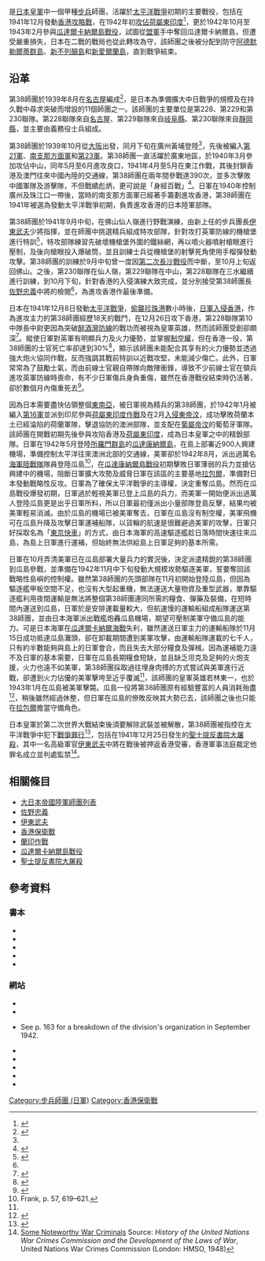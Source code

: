 {{Infobox Military Unit
|unit_name= 第38師團
|image=[[File:Battle_of_HK_06.jpg|300px]]
|caption= 第38師團的士兵在1941年12月佔領香港後列隊歡迎第23軍指揮官[[酒井隆|酒井隆]]中將
|dates= 1939年 - 1945年
|country=[[日本帝國|日本帝國]]
|allegiance=
|branch=[[日本皇軍|日本皇軍]]
|type=[[步兵|步兵]]
|role=
|size=
|command_structure=
|garrison=[[日本|日本]][[名古屋|名古屋]]
<!-- Commanders -->
|current_commander=
|ceremonial_chief=
|colonel_of_the_regiment=
|notable_commanders= [[佐野忠義|佐野忠義]]
|identification_symbol=
|identification_symbol_2=
<!-- Culture and history -->
|nickname=沼
|patron=
|motto=
|colors=
|colors_label=
|march=
|mascot=
|battles=[[香港保衛戰|香港戰役]]<br/>[[蘭印作戰|蘭印作戰]]<br/>[[帝汶戰役|帝汶戰役]]<br/>[[瓜達爾卡納爾島戰役|瓜達爾卡納爾島戰役]]<br/>[[新不列顛戰役|新不列顛戰役]]<br/>[[阿德默勒爾蒂群島戰役|阿德默勒爾蒂群島戰役]]
|anniversaries=
|decorations=
|battle_honours=
}}
{{nihongo|'''第38師團'''|38th Division|Dai sanjūhachi shidan}}是[[日本皇軍|日本皇軍]]中一個甲種[[步兵|步兵]]師團，活躍於[[太平洋戰爭|太平洋戰爭]]初期的主要戰役，包括在1941年12月發動[[香港保衛戰|香港攻略戰]]，在1942年初[[荷屬東印度群島戰役|攻佔荷屬東印度]]<ref name="b9789888254347-152">{{cite book |author1=鄺智文 |coauthors=蔡耀倫 |title=孤獨前哨──太平洋戰爭中的香港戰役 |date=2013-09 |publisher=天地圖書 |location=香港 |isbn=9789888254347 |pages=152}}</ref>，更於1942年10月至1943年2月參與[[瓜達爾卡納爾島戰役|瓜達爾卡納爾島戰役]]，試圖從[[同盟國_(第二次世界大戰)|盟軍]]手中奪回瓜達爾卡納爾島，但遭受嚴重損失，日本在二戰的戰局也從此轉攻為守，該師團之後被分配到防守[[阿德默勒爾蒂群島|阿德默勒爾蒂群島]]、[[新不列顛島|新不列顛島]]和[[新愛爾蘭島|新愛爾蘭島]]，直到戰爭結束。

==沿革==
第38師團於1939年8月在[[名古屋|名古屋]]編成<ref name="b9789888254347-134-136">{{cite book |author1=鄺智文 |coauthors=蔡耀倫 |title=孤獨前哨──太平洋戰爭中的香港戰役 |date=2013-09 |publisher=天地圖書 |location=香港 |isbn=9789888254347 |pages=134-136}}</ref>，是日本為準備擴大中日戰爭的規模及在持久戰中尋求突破而增設的11個師團之一。該師團的主要單位是第228、第229和第230聯隊。第228聯隊來自[[名古屋|名古屋]]、第229聯隊來自[[岐阜縣|岐阜縣]]、第230聯隊來自[[靜岡縣|靜岡縣]]，並主要由義務役士兵組成。

第38師團於1939年10月從[[大阪市|大阪]]出發，同月下旬在廣州黃埔登陸<ref name="b9789888254347-134-136"/>，先後被編入[[第21軍_(日本陸軍)|第21軍]]、[[南支那方面軍|南支那方面軍]]和[[第23軍_(日本陸軍)|第23軍]]。第38師團一直活躍於廣東地區，於1940年3月參加攻佔中山，同年5月至6月進攻良口，1941年4月至5月在東江作戰，其後封鎖香港及澳門往來中國內陸的交通線，第38師團在兩年間參戰達390次，並多次擊敗中國軍隊及游擊隊，不但戰績彪炳，更可說是「身經百戰」<ref name="b9789620437762-53">{{cite book |title=日落香江：香港對日作戰紀實（修訂版） |date=2015-07 |location=香港 |isbn=9789620437762 |pages=53 |url= |accessdate=2020-04-14}}</ref>。日軍在1940年控制廣州及珠江口一帶後，當時的南支那方面軍已經著手籌劃進攻香港，第38師團在1941年被選為發動太平洋戰爭初期，負責進攻香港的日本陸軍部隊。

第38師團於1941年9月中旬，在佛山仙人嶺進行野戰演練，由新上任的步兵團長[[伊東武夫|伊東武夫]]少將指揮，並在師團中挑選精兵組成特攻部隊，針對攻打英軍防線的機槍堡進行特訓<ref name="b9789888254347-136">{{cite book |author1=鄺智文 |coauthors=蔡耀倫 |title=孤獨前哨──太平洋戰爭中的香港戰役 |date=2013-09 |publisher=天地圖書 |location=香港 |isbn=9789888254347 |pages=136}}</ref>，特攻部隊練習先破壞機槍堡外圍的鐵絲網，再以噴火器噴射槍眼進行壓制，及後向槍眼投入爆破筒，並且訓練士兵從機槍堡的射擊死角使用手榴彈發動攻擊。第38師團的訓練於9月中旬曾一度因[[第二次長沙戰役|第二次長沙戰役]]而中斷，至10月上旬返回佛山。之後，第230聯隊在仙人嶺，第229聯隊在中山，第228聯隊在三水繼續進行訓練，到10月下旬，針對香港的入侵演練大致完成，並分別接受第38師團長[[佐野忠義|佐野忠義]]中將的檢閱<ref name="b9789888254347-136"/>，為進攻香港作最後準備。

日本在1941年12月8日發動[[太平洋戰爭|太平洋戰爭]]，[[偷襲珍珠港|偷襲珍珠港]]數小時後，[[日軍入侵香港|日軍入侵香港]]，作為進攻主力的第38師團經歷18天的戰鬥，在12月26日攻下香港，第228聯隊第10中隊長{{tsl|jp|若林東一}}中尉更因為突破[[醉酒灣防線|醉酒灣防線]]的戰功而被視為皇軍英雄，然而該師團受創卻頗深<ref name="b9789888254347-348-349">{{cite book |author1=鄺智文 |coauthors=蔡耀倫 |title=孤獨前哨──太平洋戰爭中的香港戰役 |date=2013-09 |publisher=天地圖書 |location=香港 |isbn=9789888254347 |pages=348-349}}</ref>。縱使日軍對英軍有明顯兵力及火力優勢，並掌握[[制空權|制空權]]，但在香港一役，第38師團的士官死亡率卻達到30%<ref name="b9789888254347-354">{{cite book |author1=鄺智文 |coauthors=蔡耀倫 |title=孤獨前哨──太平洋戰爭中的香港戰役 |date=2013-09 |publisher=天地圖書 |location=香港 |isbn=9789888254347 |pages=354}}</ref>，顯示該師團未能配合其享有的火力優勢並透過強大炮火協同作戰，反而強調其戰前特訓以近戰攻堅，未能減少傷亡。此外，日軍常常為了鼓勵士氣，而由前線士官親自帶隊向敵陣衝鋒，導致不少前線士官在領兵進攻英軍防線時喪命，有不少日軍傷兵身負重傷，雖然在香港戰役結束時仍活著，卻於數個月內傷重死去<ref name="b9789888254347-350-351">{{cite book |author1=鄺智文 |coauthors=蔡耀倫 |title=孤獨前哨──太平洋戰爭中的香港戰役 |date=2013-09 |publisher=天地圖書 |location=香港 |isbn=9789888254347 |pages=350-351}}</ref>。

因為日本需要盡快佔領整個[[東南亞|東南亞]]，被日軍視為精兵的第38師團，於1942年1月被編入[[第16軍_(日本陸軍)|第16軍]]並派到印尼參與[[荷蘭東印度群島戰役|荷屬東印度作戰]]及在2月[[帝汶戰役|入侵東帝汶]]，成功擊敗荷蘭本土已經淪陷的荷蘭軍隊，擊退協防的澳洲部隊，並支配在[[葡屬帝汶|葡屬帝汶]]的葡萄牙軍隊。該師團在開戰初期先後參與攻陷香港及[[荷屬東印度|荷屬東印度]]，成為日本皇軍之中的精銳部隊。日軍在1942年5月登陸[[所羅門群島|所羅門群島]]的[[瓜達康納爾島|瓜達康納爾島]]，在島上部署近900人興建機場，準備控制太平洋往來澳洲北部的交通線，美軍卻於1942年8月，派出過萬名[[美國海軍陸戰隊|海軍陸戰隊]]隊員登陸瓜島<ref>Frank, p. 57, 619–621.</ref>，在[[瓜達康納爾島戰役|瓜達康納爾島戰役]]初期擊敗日軍薄弱的兵力並搶佔興建中的機場，阻斷日軍擴大攻勢及威脅日軍在該區的主要基地[[拉包爾|拉包爾]]，準備對日本發動戰略性反攻。日軍為了確保太平洋戰爭的主導權，決定重奪瓜島。然而在瓜島戰役爆發初期，日軍過於輕視美軍已登上瓜島的兵力，而美軍一開始便派出過萬人登陸瓜島更是出乎日軍所料，所以日軍最初僅派出小量部隊登島反擊，結果均被美軍輕易消滅。由於瓜島的機場已被美軍奪去，日軍在瓜島沒有制空權，美軍飛機可在瓜島升降及攻擊日軍運補船隊，以貨輪的航速是很難避過美軍的攻擊，日軍只好採取名為「[[東京快車|東京快車]]」的方式，由日本海軍的高速驅逐艦趁日落時間快速往來瓜島，為島上日軍進行運補，但始終無法供給島上日軍足夠的基本所需。

日軍在10月弄清美軍已在瓜島部署大量兵力的實況後，決定派遣精銳的第38師團到瓜島參戰，並準備在1942年11月中下旬發動大規模攻勢驅逐美軍，誓要奪回該戰略性島嶼的控制權。雖然第38師團的先頭部隊在11月初開始登陸瓜島，但因為驅逐艦甲板空間不足，也沒有大型起重機，無法運送大量物資及重型武器，單靠驅逐艦利用夜間運輸是無法將整個第38師團連同所需的糧食、彈藥及裝備，在短時間內運送到瓜島，日軍於是安排運載量較大，但航速慢的運輸船組成船隊運送第38師團，並由日本海軍派出戰艦炮轟瓜島機場，期望可壓制美軍守備瓜島的能力。可是日本海軍在[[瓜達爾卡納爾海戰|瓜達爾卡納爾海戰]]失利，雖然運送日軍主力的運輸船隊於11月15日成功抵達瓜島灘頭，卻在卸載期間遭到美軍攻擊，由運輸船隊運載的七千人，只有約半數能夠與島上的日軍會合，而且失去大部分糧食及彈械。因為運補能力遠不及日軍的基本需要，日軍在瓜島長期糧食短缺，並且缺乏坦克及足夠的火炮支援，火力也遠不如美軍，第38師團採取過往埋身肉搏的方式嘗試與美軍進行近戰，卻遭到火力佔優的美軍擊垮至近乎覆滅<ref name="b9789888254347-354"/>，該師團的皇軍英雄若林東一，也於1943年1月在瓜島被美軍擊斃。瓜島一役將第38師團原有經驗豐富的人員消耗殆盡<ref>{{Cite video |title=［証言記録 兵士たちの戦争］ガダルカナル島 最後の部隊 繰り返された失敗 〜名古屋・歩兵第228連隊〜 |url=http://www2.nhk.or.jp/shogenarchives/bangumi/movie.cgi?das_id=D0001210032_00000 |language=ja |publisher=[[日本放送協会|日本放送協会]] |quote=チャプター4 質、量ともに、日本軍の軍事力をはるかにしのぐアメリカ軍 |accessdate=2017-01-20 |archiveurl=https://web.archive.org/web/20170131200642/http://www2.nhk.or.jp/shogenarchives/bangumi/movie.cgi?das_id=D0001210032_00000 |archivedate=2017-01-31 |dead-url=no }}</ref>，稍後雖然經過休整，但日軍在瓜島的慘敗反映其大勢已去，該師團之後也只能在[[拉包爾|拉包爾]]擔當守備角色。

日本皇軍於第二次世界大戰結束後須要解除武裝並被解散，第38師團被指控在太平洋戰爭中犯下[[日本戰爭罪行|戰爭罪行]]<ref>{{cite web |last=Budge |first=Kent |url=http://pwencycl.kgbudge.com/index.htm |title=Takeo Ito |work=Pacific War Online Encyclopedia |access-date=2010-04-29 |archive-date=2017-04-26 |archive-url=https://web.archive.org/web/20170426094407/http://www.pwencycl.kgbudge.com/index.htm |dead-url=no }}</ref>，包括在1941年12月25日發生的[[聖士提反書院大屠殺|聖士提反書院大屠殺]]，其中一名高級軍官[[伊東武夫|伊東武夫]]中將在戰後被押返香港受審，香港軍事法庭裁定他罪名成立並判處監禁<ref>[http://www.ess.uwe.ac.uk/WCC/warcrimfe.htm Some Noteworthy War Criminals] {{webarchive|url=https://web.archive.org/web/20090309051558/http://www.ess.uwe.ac.uk/WCC/warcrimfe.htm |date=2009-03-09 }} Source: ''History of the United Nations War Crimes Commission and the Development of the Laws of War'', United Nations War Crimes Commission (London: HMSO, 1948)</ref>。

==相關條目==
*[[大日本帝國陸軍師團列表|大日本帝國陸軍師團列表]]
*[[佐野忠義|佐野忠義]]
*[[伊東武夫|伊東武夫]]
*[[香港保衛戰|香港保衛戰]]
*[[蘭印作戰|蘭印作戰]]
*[[瓜達爾卡納爾島戰役|瓜達爾卡納爾島戰役]]
*[[聖士提反書院大屠殺|聖士提反書院大屠殺]]

==參考資料==
{{reflist|2}}

===書本===
*{{cite book
 | last = Frank
 | first = Richard
 | authorlink = Richard B. Frank
 | year = 1990
 | title = Guadalcanal: The Definitive Account of the Landmark Battle
 | publisher = Random House
 | location = New York
 | id = ISBN 0-394-58875-4
}}
*{{cite book
 | last = Fuller
 | first = Richard
 | year = 1992
 | title = Shokan:  Hirohito's Samurai
 | url = https://archive.org/details/shokanhirohitoss00full
 | publisher = Arms and Armour Press
 | location = London
 | id = ISBN 1854091514
}}
*{{cite book
 | last = Griffith
 | first = Samuel B.
 | authorlink =
 | coauthors = 
 | year = 1963
 | chapter =
 | title = The Battle for Guadalcanal
 | publisher = University of Illinois Press
 | location = Champaign, Illinois, USA
 | id = ISBN 0-252-06891-2
}}
*{{cite book
 | last = Rottman
 | first = Gordon L.
 | authorlink =
 | coauthors = Dr. Duncan Anderson (consultant editor)
 | year = 2005
 | chapter =
 | title = Japanese Army in World War II:  The South Pacific and New Guinea, 1942-43
 | publisher = Osprey
 | location = Oxford and New York
 | id = ISBN 1-84176-870-7
}}
*{{cite book
 | last = United States War Department
 | first = 
 | authorlink =
 | coauthors = David Isby (Introduction) and Jeffrey Ethell (Afterword)
 | year = 1991 (reprint of 1944 edition)
 | chapter =
 | title = Handbook on Japanese Military Forces
 | url = https://archive.org/details/TM30-480
 | publisher = Louisiana State University Press
 | location = [[Baton_Rouge|Baton Rouge]] and [[London|London]]
 | id = ISBN 0-8071-2013-8
}}

===網站===
*{{cite web
| last = Ammentorp
| first = Steen
| url = http://www.generals.dk/general/Sano/Tadayoshi/Japan.html
| title = Sano, Tadayoshi, Lieutenant-General
| access-date = 2010-04-29
| archive-date = 2019-06-05
| archive-url = https://web.archive.org/web/20190605121855/http://www.generals.dk/general/Sano/Tadayoshi/Japan.html
| dead-url = no
}}
*{{cite web
| last = Budge
| first = Kent G.
| url = http://pwencycl.kgbudge.com/S/a/Sano_Tadayoshi.htm
| title = Sano Tadayoshi (1889–1945)
| access-date = 2010-04-29
| archive-date = 2018-01-05
| archive-url = https://web.archive.org/web/20180105112433/http://pwencycl.kgbudge.com/S/a/Sano_Tadayoshi.htm
| dead-url = no
}}
*{{cite book
| last =Bullard
| first =Steven (translator)
| title =Japanese army operations in the South Pacific Area New Britain and Papua campaigns, 1942–43
| series =[[Senshi_Sōshō|Senshi Sōshō]] (translated excerpts)
| publisher =Australian War Memorial
| date =2007
| location =Canberra
| url =http://ajrp.awm.gov.au/ajrp/ajrp2.nsf/088031725e4569e4ca256f4f00126373/1fcb61d633972daaca257291000abf44?OpenDocument
| isbn =9780975190487
| access-date =2010-04-29
| archive-date =2009-04-09
| archive-url =https://web.archive.org/web/20090409213439/http://ajrp.awm.gov.au/AJRP/AJRP2.nsf/088031725e4569e4ca256f4f00126373/1fcb61d633972daaca257291000abf44?OpenDocument
| dead-url =no
}} See p. 163 for a breakdown of the division's organization in September 1942.
*{{cite web
| last = Hough
| first = Frank O.
| coauthors = Ludwig, Verle E., and Shaw, Henry I., Jr.
| url = http://www.ibiblio.org/hyperwar/USMC/I/index.html
| title = Pearl Harbor to Guadalcanal
| format = 
| work = History of U.S. Marine Corps Operations in World War II
| access-date = 2010-04-29
| archive-date = 2006-06-27
| archive-url = https://web.archive.org/web/20060627075209/http://www.ibiblio.org/hyperwar/USMC/I/index.html
| dead-url = no
}}
*{{cite web
| last = Miller
| first = John Jr.
| year = 1949
| url = http://www.army.mil/cmh-pg/books/wwii/GuadC/GC-fm.htm
| title = Guadalcanal: The First Offensive
| format = 
| work = United States Army In World War II
| accessdate = 2006-07-04
| archive-date = 2012-05-26
| archive-url = https://www.webcitation.org/67wjKU07B?url=http://www.history.army.mil/books/wwii/GuadC/GC-fm.htm
| dead-url = no
}}
*{{cite web
| last = Shaw
| first = Henry I.
| url = http://www.ibiblio.org/hyperwar/USMC/USMC-C-Guadalcanal/index.html
| title = First Offensive:  The Marine Campaign For Guadalcanal
| work = Marines in World War II Commemorative Series
| access-date = 2010-04-29
| archive-date = 2006-06-14
| archive-url = https://web.archive.org/web/20060614152034/http://www.ibiblio.org/hyperwar/USMC/USMC-C-Guadalcanal/index.html
| dead-url = no
}}
*{{cite web
| last = World History Database
| first = 
| year = 1999–2000
| url = http://badley.info/history/Sano-Tadayoshi-Japan.biog.html
| title = Tadayoshi Sano
| access-date = 2010-04-29
| archive-url = https://web.archive.org/web/20080515224006/http://www.badley.info/history/Sano-Tadayoshi-Japan.biog.html
| archive-date = 2008-05-15
| dead-url = yes
}}
*{{cite web
| last = Zimmerman
| first = John L.
| year = 1949
| url = http://www.ibiblio.org/hyperwar/USMC/USMC-M-Guadalcanal.html
| title = The Guadalcanal Campaign
| work = Marines in World War II Historical Monograph
| access-date = 2010-04-29
| archive-date = 2006-06-19
| archive-url = https://web.archive.org/web/20060619070901/http://www.ibiblio.org/hyperwar/USMC/USMC-M-Guadalcanal.html
| dead-url = no
}}
{{refend}}

{{日本陸軍師團}}
[[Category:步兵師團_(日軍)|Category:步兵師團 (日軍)]][[Category:香港保衛戰|Category:香港保衛戰]]